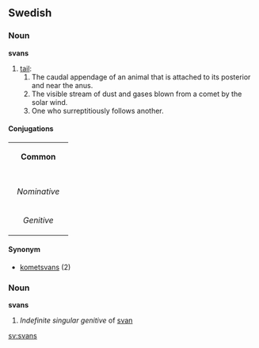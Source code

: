 ==Swedish==
===Noun===
'''svans'''

#[[tail]]:
## The caudal appendage of an animal that is attached to its posterior and near the anus.
## The visible stream of dust and gases blown from a comet by the solar wind.
## One who surreptitiously follows another.

====Conjugations====
{| border=1 cellspacing=0
| bgcolor="#FFFFF0" colspan=5 align=center | '''Common'''
|-
|- bgcolor="#FFFFF0" align=center
! rowspan=2 | 
| colspan=2 width=105| Singular 
| colspan=2 | Plural
|- bgcolor="#FFFFF0" align=center
| width=105 | ''Indefinite'' 
| width=105 | ''Definite'' 
| width=105 |  ''Indefinite'' 
|  width=105 | ''Definite''
|- align=center
| width=105 bgcolor="#FFFFF0" | ''Nominative'' 
| [[svans]]
| [[svansen]]
| [[svansar]]
| [[svansarna]]
|- align=center
| width=105 bgcolor="#FFFFF0" | ''Genitive'' 
| [[svans]]
| [[svansens]]
| [[svansars]]
| [[svansarnas]]
|}

====Synonym====
*[[kometsvans]] (2)

===Noun===
'''svans'''

#''Indefinite singular genitive'' of [[svan]]

[[sv:svans]]